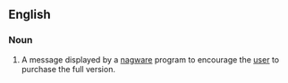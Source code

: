 {{also|nag-screen}}
==English==

===Noun===
{{en-noun}}

# {{lb|en|computing}} A message displayed by a [[nagware]] program to encourage the [[user]] to purchase the full version.